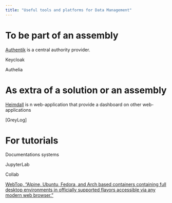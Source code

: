 ```yaml
---
title: "Useful tools and platforms for Data Management"
---
```


# To be part of an assembly

[Authentik](https://goauthentik.io/) is a central authority provider.

Keycloak

Authelia

# As extra of a solution or an assembly

[Heimdall](https://heimdall.site/) is n web-application that provide a dashboard on other web-applications

[GreyLog]

# For tutorials

Documentations systems

JupyterLab

Collab

[WebTop, "Alpine, Ubuntu, Fedora, and Arch based containers containing full desktop environments in officially supported flavors accessible via any modern web browser."](https://github.com/linuxserver/docker-webtop)

